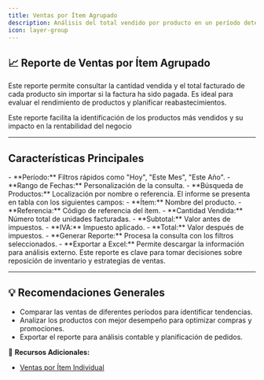 ```yaml
---
title: Ventas por Ítem Agrupado
description: Análisis del total vendido por producto en un período determinado, independientemente del pago.
icon: layer-group
---
```


## 📈 Reporte de Ventas por Ítem Agrupado

Este reporte permite consultar la cantidad vendida y el total facturado de cada producto sin importar si la factura ha sido pagada. Es ideal para evaluar el rendimiento de productos y planificar reabastecimientos.

<Info>
Este reporte facilita la identificación de los productos más vendidos y su impacto en la rentabilidad del negocio
</Info>

---

## Características Principales

<Card title="Opciones de Filtro">
  - **Período:** Filtros rápidos como "Hoy", "Este Mes", "Este Año".
  - **Rango de Fechas:** Personalización de la consulta.
  - **Búsqueda de Productos:** Localización por nombre o referencia.
</Card>

<Card title="Estructura del Reporte">
  El informe se presenta en tabla con los siguientes campos:
  - **Ítem:** Nombre del producto.
  - **Referencia:** Código de referencia del ítem.
  - **Cantidad Vendida:** Número total de unidades facturadas.
  - **Subtotal:** Valor antes de impuestos.
  - **IVA:** Impuesto aplicado.
  - **Total:** Valor después de impuestos.
</Card>

<Card title="Acciones Disponibles">
  - **Generar Reporte:** Procesa la consulta con los filtros seleccionados.
  - **Exportar a Excel:** Permite descargar la información para análisis externo.
</Card>

<Tip>
Este reporte es clave para tomar decisiones sobre reposición de inventario y estrategias de ventas.
</Tip>

---

## 💡 Recomendaciones Generales

- Comparar las ventas de diferentes períodos para identificar tendencias.
- Analizar los productos con mejor desempeño para optimizar compras y promociones.
- Exportar el reporte para análisis contable y planificación de pedidos.

📌 **Recursos Adicionales:**
- [Ventas por Ítem Individual](https://ayuda.gestoru.com/reportes/reportes-logisticos/ventas-items-individual)
